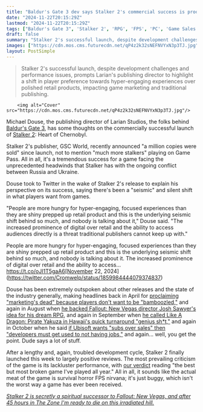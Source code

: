```yaml
---
title: "Baldur's Gate 3 dev says Stalker 2's commercial success is proof of a 'seismic shift behind so much' and players are 'hungry for hyper-engaging, focused experiences'"
date: "2024-11-22T20:15:29Z"
lastmod: "2024-11-22T20:15:29Z"
tags: ["Baldur's Gate 3", 'Stalker 2', 'RPG', 'FPS', 'PC', 'Game Sales', 'Game Marketing', 'Digital Distribution', 'Game Development']
draft: false
summary: "Stalker 2's successful launch, despite development challenges and performance issues,  prompts Larian's publishing director to highlight a shift in player preference towards hyper-engaging experiences over polished retail products, impacting game marketing and traditional publishing."
images: ["https://cdn.mos.cms.futurecdn.net/qP4z2k32sNEFNVYxN3p3TJ.jpg"]
layout: PostSimple
---
```

> Stalker 2's successful launch, despite development challenges and performance issues,  prompts Larian's publishing director to highlight a shift in player preference towards hyper-engaging experiences over polished retail products, impacting game marketing and traditional publishing.


        <img alt="Cover" src="https://cdn.mos.cms.futurecdn.net/qP4z2k32sNEFNVYxN3p3TJ.jpg"/>
        
Michael Douse, the publishing director of Larian Studios, the folks behind [Baldur's Gate 3](https://www.gamesradar.com/baldurs-gate-3-guide/), has some thoughts on the commercially successful launch of [Stalker 2](https://www.gamesradar.com/stalker-2-guide/): Heart of Chernobyl.

Stalker 2's publisher, GSC World, recently announced "a million copies were sold" since launch, not to mention "much more stalkers" playing on Game Pass. All in all, it's a tremendous success for a game facing the unprecedented headwinds that Stalker has with the ongoing conflict between Russia and Ukraine.

Douse took to Twitter in the wake of Stalker 2's release to explain his perspective on its success, saying there's been a "seismic" and silent shift in what players want from games.

"People are more hungry for hyper-engaging, focused experiences than they are shiny prepped up retail product and this is the underlying seismic shift behind so much, and nobody is talking about it," Douse said. "The increased prominence of digital over retail and the ability to access audiences directly is a threat traditional publishers cannot keep up with."

People are more hungry for hyper-engaging, focused experiences than they are shiny prepped up retail product and this is the underlying seismic shift behind so much, and nobody is talking about it. The increased prominence of digital over retail and the ability to access… https://t.co/oJI1T5gaA6[November 22, 2024](https://twitter.com/Cromwelp/status/1859984444079374837)

Douse has been extremely outspoken about other releases and the state of the industry generally, making headlines back in April for [proclaiming "marketing's dead" because players don't want to be "bamboozled,"](https://www.gamesradar.com/games/baldur-s-gate/larian-publishing-director-says-marketings-dead-because-players-dont-want-to-be-bamboozled-and-we-learned-that-with-baldurs-gate-3/) and again in August when [he backed Fallout: New Vegas director Josh Sawyer's idea for his dream RPG](https://www.gamesradar.com/games/rpg/baldurs-gate-3-dev-backs-fallout-new-vegas-and-pillars-of-eternity-director-josh-sawyer-wishes-he-would-get-the-resources-for-his-dream-rpg-i-want-to-play-that-game/), and again in September when [he called Like A Dragon: Pirate Yakuza in Hawaii's quick turnaround "genius sh*t,"](https://www.gamesradar.com/games/yakuza-like-a-dragon/in-an-era-where-sequels-take-years-baldurs-gate-3-developer-calls-like-a-dragon-pirate-yakuza-in-hawaiis-quick-turnaround-genius-sht/) and again in October when he said [if Ubisoft wants "subs over sales" then "developers must get used to not having jobs,"](https://www.gamesradar.com/games/baldur-s-gate/as-the-prince-of-persia-metroidvania-team-disbands-baldurs-gate-3-dev-says-if-ubisoft-wants-subs-over-sales-then-developers-must-get-used-to-not-having-jobs/) and again... well, you get the point. Dude says a lot of stuff.

After a lengthy and, again, troubled development cycle, Stalker 2 finally launched this week to largely positive reviews. The most prevailing criticism of the game is its lackluster performance, with [our verdict](https://www.gamesradar.com/games/fps/Stalker-2-Heart-of-Chornobyl-review/) reading "the best but most broken game I've played all year." All in all, it sounds like the actual meat of the game is survival horror FPS nirvana; it's just buggy, which isn't the worst way a game has ever been received.

[<em>Stalker 2 is secretly a spiritual successor to Fallout: New Vegas, and after 45 hours in The Zone I'm ready to die on this irradiated hill.</em>](https://www.gamesradar.com/games/fps/stalker-2-is-secretly-a-spiritual-successor-to-fallout-new-vegas-and-after-45-hours-in-the-zone-im-ready-to-die-on-this-irradiated-hill/)
        